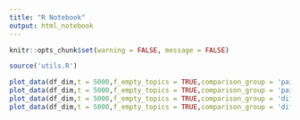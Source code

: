 ```yaml
---
title: "R Notebook"
output: html_notebook
---
```



```r
knitr::opts_chunk$set(warning = FALSE, message = FALSE)

source('utils.R')
```


```r
plot_data(df_dim,t = 5000,f_empty_topics = TRUE,comparison_group = 'pairs',distance_formula = 'cosine', plotly = TRUE)
plot_data(df_dim,t = 5000,f_empty_topics = TRUE,comparison_group = 'pairs',distance_formula = 'kullback-leibler', plotly = TRUE)
plot_data(df_dim,t = 5000,f_empty_topics = TRUE,comparison_group = 'diff',distance_formula = 'cosine', plotly = TRUE)
plot_data(df_dim,t = 5000,f_empty_topics = TRUE,comparison_group = 'diff',distance_formula = 'kullback-leibler', plotly = TRUE)
```
